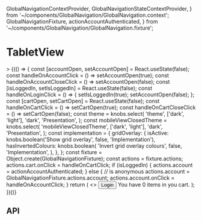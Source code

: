   GlobalNavigationContextProvider,
  GlobalNavigationStateContextProvider,
} from '~/components/GlobalNavigation/GlobalNavigation.context';
  GlobalNavigationFixture,
  actionAccountAuthenticated,
} from '~/components/GlobalNavigation/GlobalNavigation.fixture';

<Meta title="Components/GlobalNavigation/TabletView" component={TabletView} />

# TabletView

<Canvas>
  <Story
    name="Base component"
    parameters={{
      viewport: {
        defaultViewport: 'ipad',
      },
    }}
  >
    >
    {(() => {
      const [accountOpen, setAccountOpen] = React.useState(false);
      const handleOnAccountClick = () => setAccountOpen(true);
      const handleOnAccountCloseClick = () => setAccountOpen(false);
      const [isLoggedIn, setIsLoggedIn] = React.useState(false);
      const handleOnLoginClick = () => {
        setIsLoggedIn(true);
        setAccountOpen(false);
      };
      const [cartOpen, setCartOpen] = React.useState(false);
      const handleOnCartClick = () => setCartOpen(true);
      const handleOnCartCloseClick = () => setCartOpen(false);
      const theme = knobs.select(
        'theme',
        ['dark', 'light'],
        'dark',
        'Presentation',
      );
      const mobileViewClosedTheme = knobs.select(
        'mobileViewClosedTheme',
        ['dark', 'light'],
        'dark',
        'Presentation',
      );
      const implementation = {
        gridOverlay: {
          isActive: knobs.boolean('Show grid overlay', false, 'Implementation'),
          hasInvertedColours: knobs.boolean(
            'Invert grid overlay colours',
            false,
            'Implementation',
          ),
        },
      };
      const fixture = Object.create(GlobalNavigationFixture);
      const actions = fixture.actions;
      actions.cart.onClick = handleOnCartClick;
      if (isLoggedIn) {
        actions.account = actionAccountAuthenticated;
      } else {
        // is anonymous
        actions.account = GlobalNavigationFixture.actions.account;
        actions.account.onClick = handleOnAccountClick;
      }
      return (
        <>
          <GlobalNavigationStateContextProvider>
            <GlobalNavigationContextProvider
              value={{
                actions,
                collections: fixture.collections,
                isVisuallyObstructed: accountOpen || cartOpen,
                onClose: fixture.onClose,
                onOpen: fixture.onOpen,
                read: fixture.read,
                theme,
              }}
            >
              <TabletViewContextProvider
                openClassName="tablet-open"
                closedClassName="tablet-closed"
              >
                <TabletView />
              </TabletViewContextProvider>
            </GlobalNavigationContextProvider>
          </GlobalNavigationStateContextProvider>
          <Modal
            copy={{
              close: 'Close Modal',
            }}
            isVisible={accountOpen}
            onClose={handleOnAccountCloseClick}
          >
            <Button title="login" onClick={handleOnLoginClick} isInline={true}>
              Login
            </Button>
          </Modal>
          <Modal
            copy={{
              close: 'Close Modal',
            }}
            isVisible={cartOpen}
            onClose={handleOnCartCloseClick}
          >
            You have 0 items in you cart.
          </Modal>
          <StorybookGridOverlay {...implementation.gridOverlay} />
        </>
      );
    })()}
  </Story>
</Canvas>

## API

<ArgsTable of={TabletView} />
